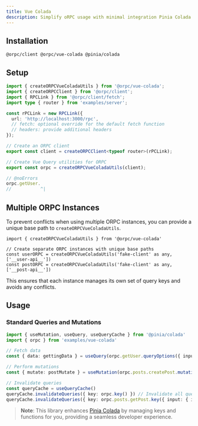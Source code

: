 ```yaml
---
title: Vue Colada
description: Simplify oRPC usage with minimal integration Pinia Colada
---
```


## Installation

```package-install
@orpc/client @orpc/vue-colada @pinia/colada
```

## Setup

```ts twoslash
import { createORPCVueColadaUtils } from '@orpc/vue-colada';
import { createORPCClient } from '@orpc/client';
import { RPCLink } from '@orpc/client/fetch';
import type { router } from 'examples/server';

const rPCLink = new RPCLink({
  url: 'http://localhost:3000/rpc',
  // fetch: optional override for the default fetch function
  // headers: provide additional headers
});

// Create an ORPC client
export const client = createORPCClient<typeof router>(rPCLink);

// Create Vue Query utilities for ORPC
export const orpc = createORPCVueColadaUtils(client);

// @noErrors
orpc.getUser.
//           ^|
```

## Multiple ORPC Instances

To prevent conflicts when using multiple ORPC instances, you can provide a unique base path to `createORPCVueColadaUtils`.

```tsx twoslash
import { createORPCVueColadaUtils } from '@orpc/vue-colada'

// Create separate ORPC instances with unique base paths
const userORPC = createORPCVueColadaUtils('fake-client' as any, ['__user-api__'])
const postORPC = createORPCVueColadaUtils('fake-client' as any, ['__post-api__'])
```

This ensures that each instance manages its own set of query keys and avoids any conflicts.

## Usage

### Standard Queries and Mutations

```ts twoslash
import { useMutation, useQuery, useQueryCache } from '@pinia/colada'
import { orpc } from 'examples/vue-colada'

// Fetch data
const { data: gettingData } = useQuery(orpc.getUser.queryOptions({ input: { id: '123' } }))

// Perform mutations
const { mutate: postMutate } = useMutation(orpc.posts.createPost.mutationOptions())

// Invalidate queries
const queryCache = useQueryCache()
queryCache.invalidateQueries({ key: orpc.key() }) // Invalidate all queries
queryCache.invalidateQueries({ key: orpc.posts.getPost.key({ input: { id: 'example' } }) }) // Specific queries
```

> **Note**: This library enhances [Pinia Colada](https://pinia-colada.esm.dev/) by managing keys and functions for you, providing a seamless developer experience.
